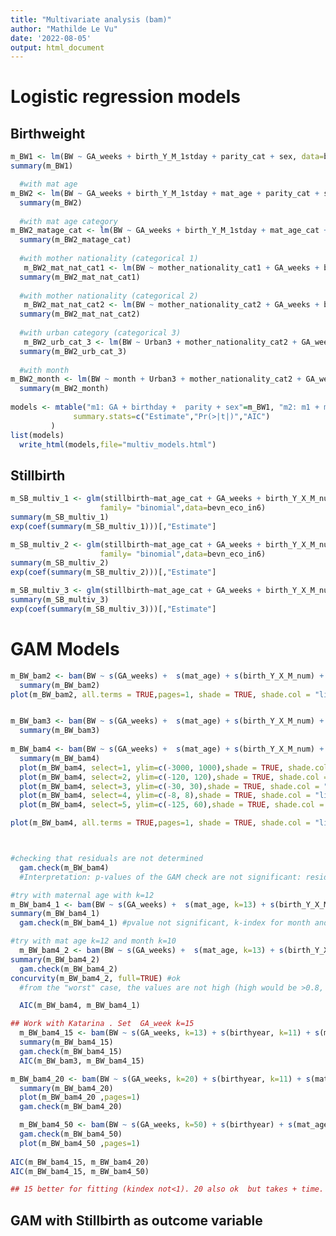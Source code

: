 ```yaml
---
title: "Multivariate analysis (bam)"
author: "Mathilde Le Vu"
date: '2022-08-05'
output: html_document
---
```


# Logistic regression models

## Birthweight
```r
m_BW1 <- lm(BW ~ GA_weeks + birth_Y_M_1stday + parity_cat + sex, data=bevn_eco_in7)
summary(m_BW1)

  #with mat age 
m_BW2 <- lm(BW ~ GA_weeks + birth_Y_M_1stday + mat_age + parity_cat + sex, data=bevn_eco_in7)
  summary(m_BW2)
 
  #with mat age category
m_BW2_matage_cat <- lm(BW ~ GA_weeks + birth_Y_M_1stday + mat_age_cat + parity_cat + sex, data=bevn_eco_in7)
  summary(m_BW2_matage_cat)
  
  #with mother nationality (categorical 1)
   m_BW2_mat_nat_cat1 <- lm(BW ~ mother_nationality_cat1 + GA_weeks + birth_Y_M_1stday + mat_age_cat + parity_cat + sex, data=bevn_eco_in7)
  summary(m_BW2_mat_nat_cat1)
  
  #with mother nationality (categorical 2)
   m_BW2_mat_nat_cat2 <- lm(BW ~ mother_nationality_cat2 + GA_weeks + birth_Y_M_1stday +  mat_age_cat + parity_cat + sex, data=bevn_eco_in7)
  summary(m_BW2_mat_nat_cat2)
  
  #with urban category (categorical 3)
   m_BW2_urb_cat_3 <- lm(BW ~ Urban3 + mother_nationality_cat2 + GA_weeks + birth_Y_M_1stday +  mat_age_cat + parity_cat + sex, data=bevn_eco_in7)
  summary(m_BW2_urb_cat_3)  
  
  #with month
m_BW2_month <- lm(BW ~ month + Urban3 + mother_nationality_cat2 + GA_weeks + birth_Y_M_1stday +  mat_age_cat + parity_cat + sex, data=bevn_eco_in7)
  summary(m_BW2_month)
  
models <- mtable("m1: GA + birthday +  parity + sex"=m_BW1, "m2: m1 + mat.age cont."=m_BW2, "m3: m1 + mat.age.categ"=m_BW2_matage_cat, "m4: m3 + mother nationality_cat1"= m_BW2_mat_nat_cat1 , "m5: m3 + mother nationality_cat2"= m_BW2_mat_nat_cat2, "m6: m5+ Urban"=m_BW2_urb_cat_3, coef.style="ci.horizontal",
              summary.stats=c("Estimate","Pr(>|t|)","AIC")
         )
list(models)
  write_html(models,file="multiv_models.html")
```

## Stillbirth
```r
m_SB_multiv_1 <- glm(stillbirth~mat_age_cat + GA_weeks + birth_Y_X_M_num + mother_nationality_cat1, 
                    family= "binomial",data=bevn_eco_in6)
summary(m_SB_multiv_1) 
exp(coef(summary(m_SB_multiv_1)))[,"Estimate"]

m_SB_multiv_2 <- glm(stillbirth~mat_age_cat + GA_weeks + birth_Y_X_M_num + mother_nationality_cat2, 
                    family= "binomial",data=bevn_eco_in6)
summary(m_SB_multiv_2) 
exp(coef(summary(m_SB_multiv_2)))[,"Estimate"]

m_SB_multiv_3 <- glm(stillbirth~mat_age_cat + GA_weeks + birth_Y_X_M_num + mother_nationality_cat2 + Urban3,  family= "binomial",data=bevn_eco_in6)
summary(m_SB_multiv_3) 
exp(coef(summary(m_SB_multiv_3)))[,"Estimate"]
```


# GAM  Models

```r
m_BW_bam2 <- bam(BW ~ s(GA_weeks) +  s(mat_age) + s(birth_Y_X_M_num) + parity_cat + sex + Urban3 + mother_nationality_cat1, data=bevn_eco_in7)
  summary(m_BW_bam2)
plot(m_BW_bam2, all.terms = TRUE,pages=1, shade = TRUE, shade.col = "lightblue")


m_BW_bam3 <- bam(BW ~ s(GA_weeks) +  s(mat_age) + s(birth_Y_X_M_num) + month + parity_cat + sex + Urban3 + mother_nationality_cat1, data=bevn_eco_in7)
  summary(m_BW_bam3)
  
m_BW_bam4 <- bam(BW ~ s(GA_weeks) +  s(mat_age) + s(birth_Y_X_M_num) + s(month) + s(mean_ssep2) + parity_cat + sex + Urban3 + mother_nationality_cat1 + Language, data=bevn_eco_in7)
  summary(m_BW_bam4)
  plot(m_BW_bam4, select=1, ylim=c(-3000, 1000),shade = TRUE, shade.col = "lightblue")
  plot(m_BW_bam4, select=2, ylim=c(-120, 120),shade = TRUE, shade.col = "lightblue")
  plot(m_BW_bam4, select=3, ylim=c(-30, 30),shade = TRUE, shade.col = "lightblue")
  plot(m_BW_bam4, select=4, ylim=c(-8, 8),shade = TRUE, shade.col = "lightblue")
  plot(m_BW_bam4, select=5, ylim=c(-125, 60),shade = TRUE, shade.col = "lightblue")

plot(m_BW_bam4, all.terms = TRUE,pages=1, shade = TRUE, shade.col = "lightblue")



#checking that residuals are not determined
  gam.check(m_BW_bam4)
  #Interpretation: p-values of the GAM check are not significant: residuals are randomly distributed. But k-index is <1 for mat age and month

#try with maternal age with k=12
m_BW_bam4_1 <- bam(BW ~ s(GA_weeks) +  s(mat_age, k=13) + s(birth_Y_X_M_num) + s(month) + parity_cat + sex + Urban3 + mother_nationality_cat1, data=bevn_eco_in7)
summary(m_BW_bam4_1)
  gam.check(m_BW_bam4_1) #pvalue not significant, k-index for month and birthdate is < 1.

#try with mat age k=12 and month k=10
  m_BW_bam4_2 <- bam(BW ~ s(GA_weeks) +  s(mat_age, k=13) + s(birth_Y_X_M_num) + s(month, k=11) + parity_cat + sex + Urban3 + mother_nationality_cat1, data=bevn_eco_in7)
summary(m_BW_bam4_2)
  gam.check(m_BW_bam4_2) 
concurvity(m_BW_bam4_2, full=TRUE) #ok
  #from the "worst" case, the values are not high (high would be >0.8, usually)

  AIC(m_BW_bam4, m_BW_bam4_1)
```


```r
## Work with Katarina . Set  GA_week k=15
  m_BW_bam4_15 <- bam(BW ~ s(GA_weeks, k=13) + s(birthyear, k=11) + s(mat_age) + parity + sex, data=bevn_eco_in7)
  summary(m_BW_bam4_15)
  gam.check(m_BW_bam4_15)
  AIC(m_BW_bam3, m_BW_bam4_15)

m_BW_bam4_20 <- bam(BW ~ s(GA_weeks, k=20) + s(birthyear, k=11) + s(mat_age) + parity + sex, data=bevn_eco_in7)
  summary(m_BW_bam4_20)
  plot(m_BW_bam4_20 ,pages=1)
  gam.check(m_BW_bam4_20)

  m_BW_bam4_50 <- bam(BW ~ s(GA_weeks, k=50) + s(birthyear) + s(mat_age) + parity + sex, data=bevn_eco_in7)
  gam.check(m_BW_bam4_50)
  plot(m_BW_bam4_50 ,pages=1)
  
AIC(m_BW_bam4_15, m_BW_bam4_20)
AIC(m_BW_bam4_15, m_BW_bam4_50)

## 15 better for fitting (kindex not<1). 20 also ok  but takes + time.
```
## GAM with Stillbirth as outcome variable

```r

```

